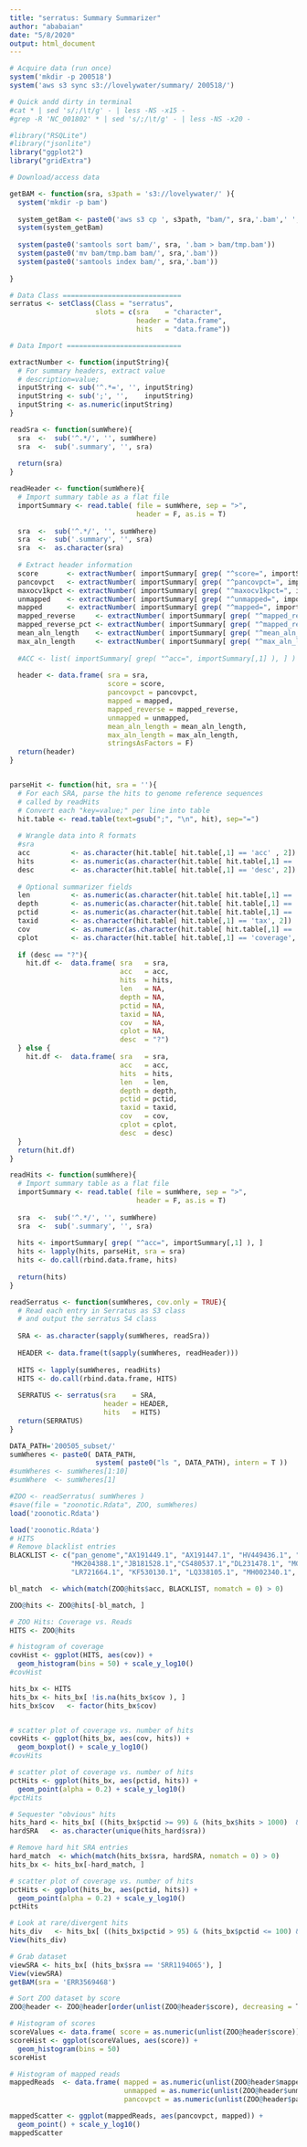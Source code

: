 ```yaml
---
title: "serratus: Summary Summarizer"
author: "ababaian"
date: "5/8/2020"
output: html_document
---
```


```r
# Acquire data (run once)
system('mkdir -p 200518')
system('aws s3 sync s3://lovelywater/summary/ 200518/')
```

```r
# Quick andd dirty in terminal
#cat * | sed 's/;/\t/g' - | less -NS -x15 -
#grep -R 'NC_001802' * | sed 's/;/\t/g' - | less -NS -x20 -  
```

```r
#library("RSQLite")
#library("jsonlite")
library("ggplot2")
library("gridExtra")

```

```r
# Download/access data

getBAM <- function(sra, s3path = 's3://lovelywater/' ){
  system('mkdir -p bam')
  
  system_getBam <- paste0('aws s3 cp ', s3path, "bam/", sra,'.bam',' ', 'bam/')
  system(system_getBam)
  
  system(paste0('samtools sort bam/', sra, '.bam > bam/tmp.bam')) 
  system(paste0('mv bam/tmp.bam bam/', sra,'.bam'))
  system(paste0('samtools index bam/', sra,'.bam'))
  
}

```

```r
# Data Class =============================
serratus <- setClass(Class = "serratus",
                     slots = c(sra    = "character",
                               header = "data.frame",
                               hits   = "data.frame"))

# Data Import ============================

extractNumber <- function(inputString){
  # For summary headers, extract value
  # description=value;
  inputString <- sub('^.*=', '', inputString)
  inputString <- sub(';', '',    inputString)
  inputString <- as.numeric(inputString)
}

readSra <- function(sumWhere){
  sra  <-  sub('^.*/', '', sumWhere)
  sra  <-  sub('.summary', '', sra)
  
  return(sra)
}

readHeader <- function(sumWhere){
  # Import summary table as a flat file
  importSummary <- read.table( file = sumWhere, sep = ">",
                               header = F, as.is = T)
  
  sra  <-  sub('^.*/', '', sumWhere)
  sra  <-  sub('.summary', '', sra)
  sra  <-  as.character(sra)
    
  # Extract header information
  score       <- extractNumber( importSummary[ grep( "^score=", importSummary[,1]), ] )
  pancovpct   <- extractNumber( importSummary[ grep( "^pancovpct=", importSummary[,1]), ] )
  maxocv1kpct <- extractNumber( importSummary[ grep( "^maxocv1kpct=", importSummary[,1]), ] )
  unmapped    <- extractNumber( importSummary[ grep( "^unmapped=", importSummary[,1]), ] )
  mapped      <- extractNumber( importSummary[ grep( "^mapped=", importSummary[,1]), ] )
  mapped_reverse     <- extractNumber( importSummary[ grep( "^mapped_reverse=", importSummary[,1]), ] )
  mapped_reverse_pct <- extractNumber( importSummary[ grep( "^mapped_reverse_pct=", importSummary[,1]), ] )
  mean_aln_length    <- extractNumber( importSummary[ grep( "^mean_aln_length=", importSummary[,1]), ] )
  max_aln_length     <- extractNumber( importSummary[ grep( "^max_aln_length=", importSummary[,1]), ] )
  
  #ACC <- list( importSummary[ grep( "^acc=", importSummary[,1] ), ] )
  
  header <- data.frame( sra = sra,
                        score = score,
                        pancovpct = pancovpct,
                        mapped = mapped,
                        mapped_reverse = mapped_reverse,
                        unmapped = unmapped,
                        mean_aln_length = mean_aln_length,
                        max_aln_length = max_aln_length,
                        stringsAsFactors = F)
  return(header)
}


parseHit <- function(hit, sra = ''){
  # For each SRA, parse the hits to genome reference sequences
  # called by readHits
  # Convert each "key=value;" per line into table
  hit.table <- read.table(text=gsub(";", "\n", hit), sep="=")
  
  # Wrangle data into R formats
  #sra
  acc          <- as.character(hit.table[ hit.table[,1] == 'acc' , 2])
  hits         <- as.numeric(as.character(hit.table[ hit.table[,1] == 'hits', 2]))
  desc         <- as.character(hit.table[ hit.table[,1] == 'desc', 2])
  
  # Optional summarizer fields 
  len          <- as.numeric(as.character(hit.table[ hit.table[,1] == 'len', 2]))
  depth        <- as.numeric(as.character(hit.table[ hit.table[,1] == 'depth', 2]))
  pctid        <- as.numeric(as.character(hit.table[ hit.table[,1] == 'pctid', 2]))
  taxid        <- as.character(hit.table[ hit.table[,1] == 'tax', 2])
  cov          <- as.numeric(as.character(hit.table[ hit.table[,1] == 'cov', 2]))
  cplot        <- as.character(hit.table[ hit.table[,1] == 'coverage', 2])
  
  if (desc == "?"){
    hit.df <-  data.frame( sra   = sra,
                           acc   = acc,
                           hits  = hits,
                           len   = NA,
                           depth = NA,
                           pctid = NA,
                           taxid = NA,
                           cov   = NA,
                           cplot = NA,
                           desc  = "?")
  } else {
    hit.df <-  data.frame( sra   = sra,
                           acc   = acc,
                           hits  = hits,
                           len   = len,
                           depth = depth,
                           pctid = pctid,
                           taxid = taxid,
                           cov   = cov,
                           cplot = cplot,
                           desc  = desc)
  }
  return(hit.df) 
}

readHits <- function(sumWhere){
  # Import summary table as a flat file
  importSummary <- read.table( file = sumWhere, sep = ">",
                               header = F, as.is = T)
  
  sra  <-  sub('^.*/', '', sumWhere)
  sra  <-  sub('.summary', '', sra)
  
  hits <- importSummary[ grep( "^acc=", importSummary[,1] ), ]
  hits <- lapply(hits, parseHit, sra = sra)
  hits <- do.call(rbind.data.frame, hits)
  
  return(hits)
}

readSerratus <- function(sumWheres, cov.only = TRUE){
  # Read each entry in Serratus as S3 class
  # and output the serratus S4 class
  
  SRA <- as.character(sapply(sumWheres, readSra))
  
  HEADER <- data.frame(t(sapply(sumWheres, readHeader)))
  
  HITS <- lapply(sumWheres, readHits)
  HITS <- do.call(rbind.data.frame, HITS)
  
  SERRATUS <- serratus(sra    = SRA,
                       header = HEADER,
                       hits   = HITS)
  return(SERRATUS)
}


```

```r
DATA_PATH='200505_subset/'
sumWheres <- paste0( DATA_PATH,
                     system( paste0("ls ", DATA_PATH), intern = T ))
#sumWheres <- sumWheres[1:10]
#sumWhere  <- sumWheres[1]

```

```r
#ZOO <- readSerratus( sumWheres )
#save(file = "zoonotic.Rdata", ZOO, sumWheres)
load('zoonotic.Rdata')
```

```r
load('zoonotic.Rdata')
# HITS
# Remove blacklist entries
BLACKLIST <- c("pan_genome","AX191449.1", "AX191447.1", "HV449436.1", "KC786228.1", "JB181528.1", "DL231478.1",
               "MK204388.1","JB181528.1","CS480537.1","DL231478.1", "MG600026.1", "FV537211.1", "FV537213.1",
               "LR721664.1", "KF530130.1", "LQ338105.1", "MH002340.1", "KY967725.1", "DI086074.1")

bl_match  <- which(match(ZOO@hits$acc, BLACKLIST, nomatch = 0) > 0)

ZOO@hits <- ZOO@hits[-bl_match, ]

```


```r
# ZOO Hits: Coverage vs. Reads
HITS <- ZOO@hits

# histogram of coverage
covHist <- ggplot(HITS, aes(cov)) +
  geom_histogram(bins = 50) + scale_y_log10()
#covHist

hits_bx <- HITS
hits_bx <- hits_bx[ !is.na(hits_bx$cov ), ]
hits_bx$cov   <- factor(hits_bx$cov)


# scatter plot of coverage vs. number of hits
covHits <- ggplot(hits_bx, aes(cov, hits)) +
  geom_boxplot() + scale_y_log10()
#covHits

# scatter plot of coverage vs. number of hits
pctHits <- ggplot(hits_bx, aes(pctid, hits)) +
  geom_point(alpha = 0.2) + scale_y_log10()
#pctHits

```

```r
# Sequester "obvious" hits
hits_hard <- hits_bx[ ((hits_bx$pctid >= 99) & (hits_bx$hits > 1000)  & (as.numeric(hits_bx$cov) > 0.98)), ]
hardSRA   <- as.character(unique(hits_hard$sra))

# Remove hard hit SRA entries
hard_match  <- which(match(hits_bx$sra, hardSRA, nomatch = 0) > 0)
hits_bx <- hits_bx[-hard_match, ]

# scatter plot of coverage vs. number of hits
pctHits <- ggplot(hits_bx, aes(pctid, hits)) +
  geom_point(alpha = 0.2) + scale_y_log10()
pctHits

# Look at rare/divergent hits
hits_div   <- hits_bx[ ((hits_bx$pctid > 95) & (hits_bx$pctid <= 100) & (hits_bx$hits < 1000) ), ]
View(hits_div)

```

```r
# Grab dataset
viewSRA <- hits_bx[ (hits_bx$sra == 'SRR1194065'), ]
View(viewSRA)
getBAM(sra = 'ERR3569468')

```

```r
# Sort ZOO dataset by score
ZOO@header <- ZOO@header[order(unlist(ZOO@header$score), decreasing = T), ]

# Histogram of scores
scoreValues <- data.frame( score = as.numeric(unlist(ZOO@header$score)) )
scoreHist <- ggplot(scoreValues, aes(score)) +
  geom_histogram(bins = 50)
scoreHist

# Histogram of mapped reads
mappedReads  <- data.frame( mapped = as.numeric(unlist(ZOO@header$mapped)),
                            unmapped = as.numeric(unlist(ZOO@header$unmapped)),
                            pancovpct = as.numeric(unlist(ZOO@header$pancovpct)))

mappedScatter <- ggplot(mappedReads, aes(pancovpct, mapped)) +
  geom_point() + scale_y_log10()
mappedScatter

```